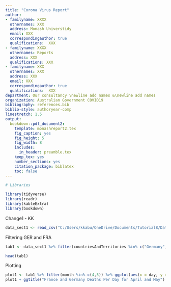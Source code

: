```yaml
---
title: "Corona Virus Report"
author:
- familyname: XXXX
  othernames: XXX
  address: Monash Universtidy
  email: XXX
  correspondingauthor: true
  qualifications:  XXX
- familyname: XXXX
  othernames: Reports
  address: XXX
  qualifications: XXX
- familyname: XXX
  othernames: XXX
  address: XXX
  email: XXX
  correspondingauthor: true
  qualifications:  XXX
department: Our consultancy \newline add names &\newline add names
organization: Australian Government COVID19
bibliography: references.bib
biblio-style: authoryear-comp
linestretch: 1.5
output:
  bookdown::pdf_document2:
    template: monashreport2.tex
    fig_caption: yes
    fig_height: 5
    fig_width: 8
    includes:
      in_header: preamble.tex
    keep_tex: yes
    number_sections: yes
    citation_package: biblatex
    toc: false
---
```


```r
# Libraries

library(tidyverse)
library(readr)
library(kableExtra)
library(bookdown)

```



\section*{Country XX1 and YY1"}
Change1 - KK

```r
data_sect1 <- read_csv("C:/Users/kkabu/OneDrive/Documents/Tutorial8/Data/worldwidecases.csv")
```

Filtering GER and FRA
```r
tab1 <- data_sect1 %>% filter(countriesAndTerritories %in% c("Germany", "France"))

head(tab1)
```

Plotting
```r
plot1 <- tab1 %>% filter(month %in% c(4,5)) %>% ggplot(aes(x = day, y = deaths, color = countriesAndTerritories)) + geom_line() + facet_wrap(~month)
plot1 + ggtitle("France and Germany Deaths Per Day for April and May")
```


\section*{Country XX2 and YY2}

\section*{Country XX3 and YY3}



